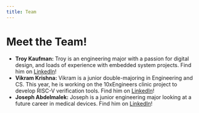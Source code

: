```yaml
---
title: Team
---
```



# Meet the Team!


- **Troy Kaufman:** Troy is an engineering major with a passion for digital design, and loads of experience with embedded system projects. Find him on [LinkedIn](https://www.linkedin.com/in/troy-kaufman-152b41248/)!
- **Vikram Krishna:** Vikram is a junior double-majoring in Engineering and CS. This year, he is working on the 10xEngineers clinic project to develop RISC-V verification tools. Find him on [LinkedIn](https://www.linkedin.com/in/v-krishna/)!
- **Joseph Abdelmalek:** Joseph is a junior engineering major looking at a future career in medical devices. Find him on [LinkedIn](https://www.linkedin.com/in/joseph-abdelmalek)!